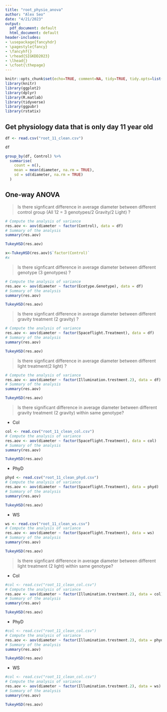 ```yaml
---
title: "root_physio_anova"
author: "Alex Seo"
date: "4/21/2023"
output:
  pdf_document: default
  html_document: default
header-includes:
- \usepackage{fancyhdr}
- \pagestyle{fancy}
- \fancyhf{}
- \rhead{SIGKDD2023}
- \lhead{}
- \cfoot{\thepage}
---
```


```r
knitr::opts_chunk$set(echo=TRUE, comment=NA, tidy=TRUE, tidy.opts=list(width.cutoff=60), warning=FALSE, message=FALSE)
library(knitr)
library(ggplot2)
library(dplyr)
library(R.matlab)
library(tidyverse)
library(ggpubr)
library(rstatix)
```

## Get physiology data that is only day 11 year old

```r
df <- read.csv("root_11_clean.csv")
```

```r
df
```

```r
group_by(df, Control) %>%
  summarise(
    count = n(),
    mean = mean(diameter, na.rm = TRUE),
    sd = sd(diameter, na.rm = TRUE)
  )
```

## One-way ANOVA

> Is there signficant difference in average diameter between different control group (All 12 = 3 genotypes/2 Gravity/2 Light) ? 

```r
# Compute the analysis of variance
res.aov <- aov(diameter ~ factor(Control), data = df)
# Summary of the analysis
summary(res.aov)
```

```r
TukeyHSD(res.aov)
```

```r
x<-TukeyHSD(res.aov)$`factor(Control)`
#x
```

> Is there signficant difference in average diameter between different genotype (3 genotypes) ? 

```r
# Compute the analysis of variance
res.aov <- aov(diameter ~ factor(Ecotype.Genotype), data = df)
# Summary of the analysis
summary(res.aov)
```

```r
TukeyHSD(res.aov)
```


> Is there signficant difference in average diameter between different gravity treatment (2 gravity) ? 

```r
# Compute the analysis of variance
res.aov <- aov(diameter ~ factor(Spaceflight.Treatment), data = df)
# Summary of the analysis
summary(res.aov)
```

```r
TukeyHSD(res.aov)
```

> Is there signficant difference in average diameter between different light treatment(2 light) ? 

```r
# Compute the analysis of variance
res.aov <- aov(diameter ~ factor(Illumination.trestment.2), data = df)
# Summary of the analysis
summary(res.aov)
```

```r
TukeyHSD(res.aov)
```


> Is there significant difference in average diameter between different gravity treatment (2 gravity) within same genotype? 

- Col

```r
col <- read.csv("root_11_clean_col.csv")
# Compute the analysis of variance
res.aov <- aov(diameter ~ factor(Spaceflight.Treatment), data = col)
# Summary of the analysis
summary(res.aov)
```

```r
TukeyHSD(res.aov)
```

- PhyD

```r
phyd <- read.csv("root_11_clean_phyd.csv")
# Compute the analysis of variance
res.aov <- aov(diameter ~ factor(Spaceflight.Treatment), data = phyd)
# Summary of the analysis
summary(res.aov)
```

```r
TukeyHSD(res.aov)
```

- WS

```r
ws <- read.csv("root_11_clean_ws.csv")
# Compute the analysis of variance
res.aov <- aov(diameter ~ factor(Spaceflight.Treatment), data = ws)
# Summary of the analysis
summary(res.aov)
```

```r
TukeyHSD(res.aov)
```


> Is there signficant difference in average diameter between different light treatment (2 light) within same genotype? 

- Col

```r
#col <- read.csv("root_11_clean_col.csv")
# Compute the analysis of variance
res.aov <- aov(diameter ~ factor(Illumination.trestment.2), data = col)
# Summary of the analysis
summary(res.aov)
```

```r
TukeyHSD(res.aov)
```

- PhyD

```r
#col <- read.csv("root_11_clean_col.csv")
# Compute the analysis of variance
res.aov <- aov(diameter ~ factor(Illumination.trestment.2), data = phyd)
# Summary of the analysis
summary(res.aov)
```

```r
TukeyHSD(res.aov)
```


- WS

```r
#col <- read.csv("root_11_clean_col.csv")
# Compute the analysis of variance
res.aov <- aov(diameter ~ factor(Illumination.trestment.2), data = ws)
# Summary of the analysis
summary(res.aov)
```

```r
TukeyHSD(res.aov)
```

```r

```